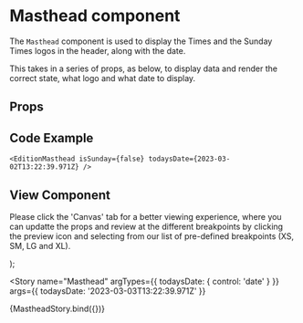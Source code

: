 

<Meta
  title="Newskit/Masthead"
  component={EditionMasthead}
/>

# Masthead component
The `Masthead` component is used to display the Times and the Sunday Times logos in the header, along with the date.

This takes in a series of props, as below, to display data and render the correct state, what logo and what date to display.

## Props
<Props of={EditionMasthead} />

## Code Example
`<EditionMasthead
  isSunday={false}
  todaysDate={2023-03-02T13:22:39.971Z}
/>`

## View Component
Please click the 'Canvas' tab for a better viewing experience, where you can updatte the props and review at the different breakpoints by clicking the preview icon and selecting from our list of pre-defined breakpoints (XS, SM, LG and XL).

  <NewsKitProvider theme={TimesWebLightTheme}>
    <EditionMasthead isSunday={isSunday} todaysDate={todaysDate} />
  </NewsKitProvider>
);

<Story
  name="Masthead"
  argTypes={{ todaysDate: { control: 'date' } }}
  args={{ todaysDate: '2023-03-03T13:22:39.971Z' }}
>
  {MastheadStory.bind({})}
</Story>
